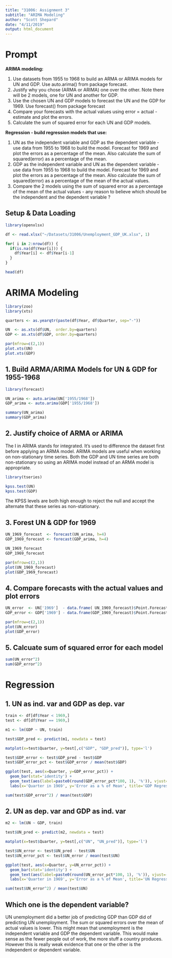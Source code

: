 ```yaml
---
title: "31006: Assignment 3"
subtitle: "ARIMA Modeling"
author: "Scott Shepard"
date: "4/11/2019"
output: html_document
---
```


# Prompt

**ARIMA modeling:**

1. Use datasets from 1955 to 1968 to build an ARMA or ARIMA models for UN and GDP. Use auto.arima() from package forecast.  
2. Justify why you chose (ARMA or ARIMA) one over the other.  Note there will be 2 models, one for UN and another for GDP.  
3. Use the chosen UN and GDP models to forecast the UN and the GDP for 1969. Use forecast() from package forecast  
4. Compare your forecasts with the actual values using error = actual - estimate and plot the errors.  
5. Calculate the sum of squared error for each UN and GDP models.

**Regression - build regression models that use:**

1. UN as the independent variable and GDP as the dependent variable - use data from 1955 to 1968 to build the model. Forecast for 1969 and plot the errors as a percentage of the mean. Also calculate the sum of squared(error) as a percentage of the mean.  
2. GDP as the independent variable and UN as the dependent variable - use data from 1955 to 1968 to build the model.  Forecast for 1969 and plot the errors as a percentage of the mean. Also calculate the sum of squared(error) as a percentage of the mean of the actual values.  
3. Compare the 2 models using the sum of squared error as a percentage of the mean of the actual values - any reason to believe which should be the independent and the dependent variable ?  

## Setup & Data Loading

```r
library(openxlsx)

df <- read.xlsx("~/Datasets/31006/Unemployment_GDP_UK.xlsx", 1)

for( i in 2:nrow(df)) {
  if(is.na(df$Year[i])) {
    df$Year[i] <- df$Year[i-1]
  }
}

head(df)
```

# ARIMA Modeling

```r
library(zoo)
library(xts)

quarters <- as.yearqtr(paste(df$Year, df$Quarter, sep="-"))

UN  <- as.xts(df$UN,  order.by=quarters)
GDP <- as.xts(df$GDP, order.by=quarters)

par(mfrow=c(2,1))
plot.xts(UN)
plot.xts(GDP)
```

## 1. Build ARMA/ARIMA Models for UN & GDP for 1955-1968

```r
library(forecast)

UN_arima <- auto.arima(UN['1955/1968'])
GDP_arima <- auto.arima(GDP['1955/1968'])

summary(UN_arima)
summary(GDP_arima)
```

## 2. Justify choice of ARMA or ARIMA

The I in ARIMA stands for integrated. It's used to difference the dataset 
first before applying an ARMA model. ARIMA models are useful when working on non-stationary time series. Both the GDP and UN time series are both 
non-stationary so using an ARIMA model instead of an ARMA model is 
appropriate.

```r
library(tseries)

kpss.test(UN)
kpss.test(GDP)
```

The KPSS levels are both high enough to reject the null and accept the 
alternate that these series as non-stationary.

## 3. Forest UN & GDP for 1969

```r
UN_1969_forecast  <- forecast(UN_arima, h=4)
GDP_1969_forecast <- forecast(GDP_arima, h=4)

UN_1969_forecast
GDP_1969_forecast

par(mfrow=c(2,1))
plot(UN_1969_forecast)
plot(GDP_1969_forecast)
```

## 4. Compare forecasts with the actual values and plot errors

```r
UN_error  <- UN['1969']  - data.frame( UN_1969_forecast)$Point.Forecast
GDP_error <- GDP['1969'] - data.frame(GDP_1969_forecast)$Point.Forecast

par(mfrow=c(2,1))
plot(UN_error)
plot(GDP_error)
```

## 5. Calcuate sum of squared error for each model

```r
sum(UN_error^2)
sum(GDP_error^2)
```

# Regression

## 1. UN as ind. var and GDP as dep. var

```r
train <- df[df$Year < 1969,]
test <- df[df$Year == 1969,]

m1 <- lm(GDP ~ UN, train)

test$GDP_pred <- predict(m1, newdata = test)

matplot(x=test$Quarter, y=test[,c("GDP", "GDP_pred")], type='l')
```

```r
test$GDP_error <- test$GDP_pred - test$GDP
test$GDP_error_pct <- test$GDP_error / mean(test$GDP)

ggplot(test, aes(x=Quarter, y=GDP_error_pct)) + 
  geom_bar(stat='identity') + 
  geom_text(aes(label=paste0(round(GDP_error_pct*100, 1), '%')), vjust=-0.5, color="white") + 
  labs(x='Quarter in 1969', y='Error as a % of Mean', title='GDP Regression Forecast')
```

```r
sum(test$GDP_error^2) / mean(test$GDP)
```

## 2. UN as dep. var and GDP as ind. var

```r
m2 <- lm(UN ~ GDP, train)

test$UN_pred <- predict(m2, newdata = test)

matplot(x=test$Quarter, y=test[,c("UN", "UN_pred")], type='l')
```

```r
test$UN_error <- test$UN_pred - test$UN
test$UN_error_pct <- test$UN_error / mean(test$UN)

ggplot(test, aes(x=Quarter, y=UN_error_pct)) + 
  geom_bar(stat='identity') + 
  geom_text(aes(label=paste0(round(UN_error_pct*100, 1), '%')), vjust=-0.5, color="white") + 
  labs(x='Quarter in 1969', y='Error as a % of Mean', title='UN Regression Forecast')
```

```r
sum(test$UN_error^2) / mean(test$UN)
```

## Which one is the dependent variable?

UN unemployment did a better job of predicting GDP than GDP did of predicting
UN unemployment. The sum or squared errors over the mean of actual values
is lower. This might mean that unemployment is the independent
variable and GDP the dependent variable. This would make sense as the fewer
people out of work, the more stuff a country produces. However this is 
really weak evidence that one or the other is the independent or dependent
variable.
